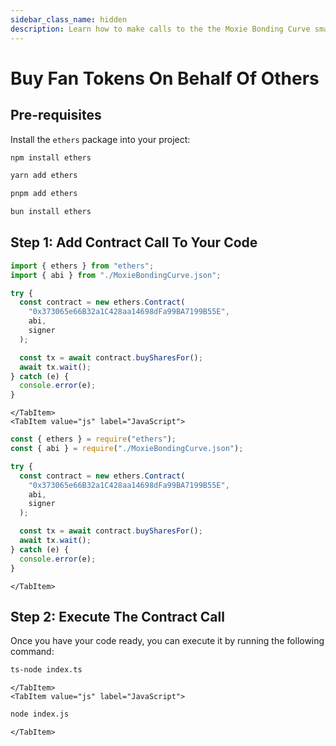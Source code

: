 ```yaml
---
sidebar_class_name: hidden
description: Learn how to make calls to the the Moxie Bonding Curve smart contract to buy fan tokens on behalf of other address.
---
```




# Buy Fan Tokens On Behalf Of Others

## Pre-requisites

Install the `ethers` package into your project:

<Tabs>
  <TabItem value="npm" label="npm">
    
```sh
npm install ethers
```

  </TabItem>
  <TabItem value="yarn" label="yarn">

```sh
yarn add ethers
```

  </TabItem>
  <TabItem value="pnpm" label="pnpm">

```sh
pnpm add ethers
```

  </TabItem>
  <TabItem value="bun" label="bun">

```sh
bun install ethers
```

  </TabItem>
</Tabs>

## Step 1: Add Contract Call To Your Code

<Tabs>
  <TabItem value="ts" label="TypeScript">

```ts title="index.ts"
import { ethers } from "ethers";
import { abi } from "./MoxieBondingCurve.json";

try {
  const contract = new ethers.Contract(
    "0x373065e66B32a1C428aa14698dFa99BA7199B55E",
    abi,
    signer
  );

  const tx = await contract.buySharesFor();
  await tx.wait();
} catch (e) {
  console.error(e);
}
```

    </TabItem>
    <TabItem value="js" label="JavaScript">

```js title="index.js"
const { ethers } = require("ethers");
const { abi } = require("./MoxieBondingCurve.json");

try {
  const contract = new ethers.Contract(
    "0x373065e66B32a1C428aa14698dFa99BA7199B55E",
    abi,
    signer
  );

  const tx = await contract.buySharesFor();
  await tx.wait();
} catch (e) {
  console.error(e);
}
```

    </TabItem>

</Tabs>

## Step 2: Execute The Contract Call

Once you have your code ready, you can execute it by running the following command:

<Tabs>
    <TabItem value="ts" label="TypeScript">

```sh
ts-node index.ts
```

    </TabItem>
    <TabItem value="js" label="JavaScript">

```sh
node index.js
```

    </TabItem>

</Tabs>

<DeveloperSupport />
